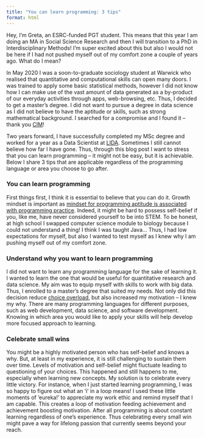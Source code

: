 ```yaml
---
title: "You can learn programming: 3 tips"
format: html
---
```


Hey, I'm Greta, an ESRC-funded PGT student. This means that this year I am doing an MA in Social Science Research and then I will transition to a PhD in Interdisciplinary Methods! I'm super excited about this but also I would not be here if I had not pushed myself out of my comfort zone a couple of years ago. What do I mean?

In May 2020 I was a soon-to-graduate sociology student at Warwick who realised that quantitative and computational skills can open many doors. I was trained to apply some basic statistical methods, however I did not know how I can make use of the vast amount of data generated as a by-product of our everyday activities through apps, web-browsing, etc. Thus, I decided to get a master's degree. I did not want to pursue a degree in data science as I did not believe to have the aptitude or skills, such as strong mathematical background. I searched for a compromise and I found it -- thank you [CIM](https://warwick.ac.uk/fac/cross_fac/cim/)!

Two years forward, I have successfully completed my MSc degree and worked for a year as a Data Scientist at [LIDA](https://lida.leeds.ac.uk). Sometimes I still cannot believe how far I have gone. Thus, through this blog post I want to stress that you can learn programming -- it might not be easy, but it is achievable. Below I share 3 tips that are applicable regardless of the programming language or area you choose to go after.

### You can learn programming

First things first, I think it is essential to believe that you can do it. Growth mindset is important as [mindset for programming aptitude is associated with programming practice](https://ieeexplore.ieee.org/abstract/document/6662493). Indeed, it might be hard to possess self-belief if you, like me, have never considered yourself to be into STEM. To be honest, at high school I swapped computer science module to biology because I could not understand a thing! I think I was taught Java... Thus, I had low expectations for myself, but also I wanted to test myself as I knew why I am pushing myself out of my comfort zone.

### Understand why you want to learn programming

I did not want to learn any programming language for the sake of learning it. I wanted to learn the one that would be useful for quantitative research and data science. My aim was to equip myself with skills to work with big data. Thus, I enrolled to a master's degree that suited my needs. Not only did this decision reduce [choice overload](https://thedecisionlab.com/biases/choice-overload-bias), but also increased my motivation -- I knew my why. There are many programming languages for different purposes, such as web development, data science, and software development. Knowing in which area you would like to apply your skills will help develop more focused approach to learning.

### Celebrate small wins

You might be a highly motivated person who has self-belief and knows a why. But, at least in my experience, it is still challenging to sustain them over time. Levels of motivation and self-belief might fluctuate leading to questioning of your choices. This happened and still happens to me, especially when learning new concepts. My solution is to celebrate every little victory. For instance, when I just started learning programming, I was so happy to figure out what an 'i' in a loop means! I used these little moments of 'eureka!' to appreciate my work ethic and remind myself that I am capable. This creates a loop of motivation feeding achievement and achievement boosting motivation. After all programming is about constant learning regardless of one's experience. Thus celebrating every small win might pave a way for lifelong passion that currently seems beyond your reach.









